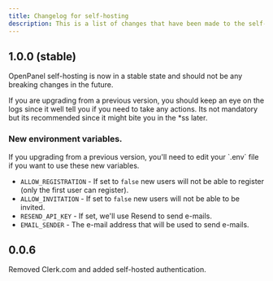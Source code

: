 ```yaml
---
title: Changelog for self-hosting
description: This is a list of changes that have been made to the self-hosting setup.
---
```


## 1.0.0 (stable)

OpenPanel self-hosting is now in a stable state and should not be any breaking changes in the future.

If you are upgrading from a previous version, you should keep an eye on the logs since it well tell you if you need to take any actions. Its not mandatory but its recommended since it might bite you in the *ss later.

### New environment variables.

<Callout>
If you upgrading from a previous version, you'll need to edit your `.env` file if you want to use these new variables.
</Callout>

- `ALLOW_REGISTRATION` - If set to `false` new users will not be able to register (only the first user can register).
- `ALLOW_INVITATION` - If set to `false` new users will not be able to be invited.
- `RESEND_API_KEY` - If set, we'll use Resend to send e-mails.
- `EMAIL_SENDER` - The e-mail address that will be used to send e-mails.

## 0.0.6

Removed Clerk.com and added self-hosted authentication.